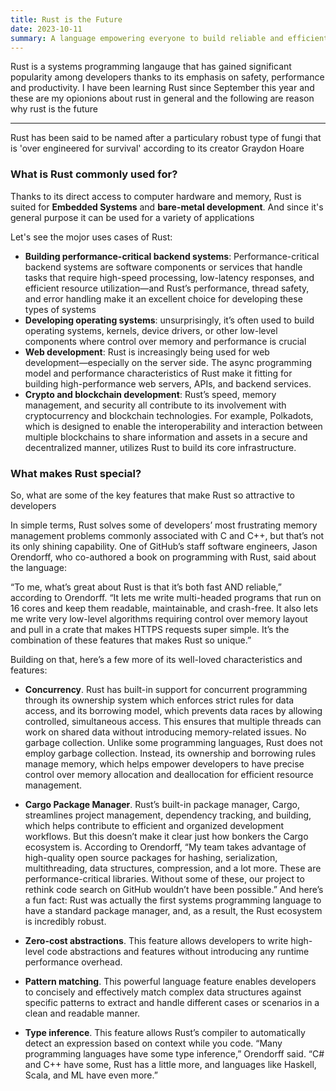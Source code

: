```yaml
---
title: Rust is the Future
date: 2023-10-11
summary: A language empowering everyone to build reliable and efficient software.
---
```


Rust is a systems programming langauge that has gained significant popularity among developers thanks to its emphasis on safety, performance and productivity.
I have been learning Rust since September this year and these are my opionions about rust in general and the following are reason why rust is the future

---

<Callout emoji="💡">
  Rust has been said to be named after a particulary robust type of fungi that
  is 'over engineered for survival' according to its creator Graydon Hoare
</Callout>

### What is Rust commonly used for?

Thanks to its direct access to computer hardware and memory, Rust is suited for
**Embedded Systems** and **bare-metal development**. And since it's general purpose it can be used for a variety of applications

Let's see the mojor uses cases of Rust:

- **Building performance-critical backend systems**: Performance-critical backend systems are software components or services that handle tasks that require high-speed processing, low-latency responses, and efficient resource utilization—and Rust’s performance, thread safety, and error handling make it an excellent choice
  for developing these types of systems
- **Developing operating systems**: unsurprisingly, it’s often used to build operating systems, kernels, device drivers, or other low-level components where control over memory and performance is crucial
- **Web development**: Rust is increasingly being used for web development—especially on the server side. The async programming model and performance characteristics of Rust make it fitting for building high-performance web servers, APIs, and backend services.
- **Crypto and blockchain development**: Rust’s speed, memory management, and security all contribute to its involvement with cryptocurrency and blockchain technologies. For example, Polkadots,
  which is designed to enable the interoperability and interaction
  between multiple blockchains to share information and assets in a secure and decentralized manner,
  utilizes Rust to build its core infrastructure.

### What makes Rust special?

So, what are some of the key features that make Rust so attractive to developers

In simple terms, Rust solves some of developers’ most frustrating memory
management problems commonly associated with C and C++, but that’s not its
only shining capability. One of GitHub’s staff software engineers, Jason Orendorff,
who co-authored a book on programming with Rust, said about the language:

“To me, what’s great about Rust is that it’s both fast AND reliable,”
according to Orendorff. “It lets me write multi-headed programs that run
on 16 cores and keep them readable, maintainable, and crash-free. It also
lets me write very low-level algorithms requiring control over memory layout
and pull in a crate that makes HTTPS requests super simple. It’s the combination
of these features that makes Rust so unique.”

Building on that, here’s a few more of its well-loved characteristics and features:

- **Concurrency**. Rust has built-in support for concurrent programming through its ownership system which enforces strict rules for data access, and its borrowing model, which prevents data races by allowing controlled, simultaneous access. This ensures that multiple threads can work on shared data without introducing memory-related issues.
  No garbage collection. Unlike some programming languages, Rust does not employ garbage collection. Instead, its ownership and borrowing rules manage memory, which helps empower developers to have precise control over memory allocation and deallocation for efficient resource management.

- **Cargo Package Manager**. Rust’s built-in package manager, Cargo, streamlines
  project management, dependency tracking, and building, which helps contribute
  to efficient and organized development workflows. But this doesn’t make it clear
  just how bonkers the Cargo ecosystem is. According to Orendorff, “My team takes
  advantage of high-quality open source packages for hashing, serialization,
  multithreading, data structures, compression, and a lot more. These are
  performance-critical libraries. Without some of these, our project to rethink
  code search on GitHub wouldn’t have been possible.” And here’s a fun fact:
  Rust was actually the first systems programming language to have a standard
  package manager, and, as a result, the Rust ecosystem is incredibly robust.

- **Zero-cost abstractions**. This feature allows developers to
  write high-level code abstractions and features without introducing any
  runtime performance overhead.

- **Pattern matching**. This powerful language feature enables
  developers to concisely and effectively match complex data structures
  against specific patterns to extract and handle different cases or scenarios
  in a clean and readable manner.

- **Type inference**. This feature allows Rust’s compiler to
  automatically detect an expression based on context while you code.
  “Many programming languages have some type inference,” Orendorff said.
  “C# and C++ have some, Rust has a little more, and languages like Haskell,
  Scala, and ML have even more.”

